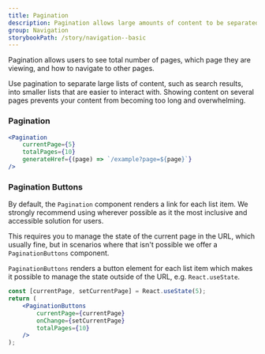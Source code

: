 ```yaml
---
title: Pagination
description: Pagination allows large amounts of content to be separated into multiple pages.
group: Navigation
storybookPath: /story/navigation--basic
---
```


Pagination allows users to see total number of pages, which page they are viewing, and how to navigate to other pages.

Use pagination to separate large lists of content, such as search results, into smaller lists that are easier to interact with. Showing content on several pages prevents your content from becoming too long and overwhelming.

### Pagination

```jsx live
<Pagination
	currentPage={5}
	totalPages={10}
	generateHref={(page) => `/example?page=${page}`}
/>
```

### Pagination Buttons

By default, the `Pagination` component renders a link for each list item. We strongly recommend using wherever possible as it the most inclusive and accessible solution for users.

This requires you to manage the state of the current page in the URL, which usually fine, but in scenarios where that isn't possible we offer a `PaginationButtons` component.

`PaginationButtons` renders a button element for each list item which makes it possible to manage the state outside of the URL, e.g. `React.useState`.

```jsx live
const [currentPage, setCurrentPage] = React.useState(5);
return (
	<PaginationButtons
		currentPage={currentPage}
		onChange={setCurrentPage}
		totalPages={10}
	/>
);
```
